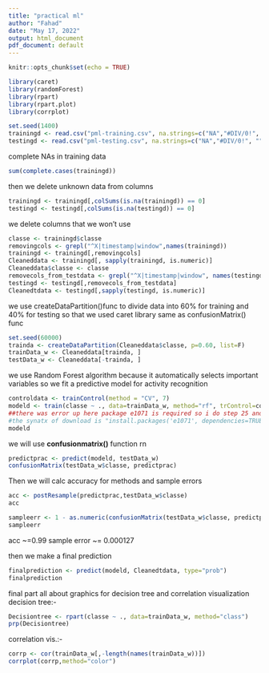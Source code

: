 ```yaml
---
title: "practical ml"
author: "Fahad"
date: "May 17, 2022"
output: html_document
pdf_document: default
---
```


```r
knitr::opts_chunk$set(echo = TRUE)
```

```r
library(caret)
library(randomForest)
library(rpart)
library(rpart.plot)
library(corrplot)
```


```r
set.seed(1400)
trainingd <- read.csv("pml-training.csv", na.strings=c("NA","#DIV/0!", ""))
testingd <- read.csv("pml-testing.csv", na.strings=c("NA","#DIV/0!", ""))
```

complete NAs in training data

```r
sum(complete.cases(trainingd))
```

then we delete unknown data from columns
```r
trainingd <- trainingd[,colSums(is.na(trainingd)) == 0]
testingd <- testingd[,colSums(is.na(testingd)) == 0]
```

we delete columns that we won't use
```r
classe <- trainingd$classe
removingcols <- grepl("^X|timestamp|window",names(trainingd))
trainingd <- trainingd[,removingcols]
Cleaneddata <- trainingd[, sapply(trainingd, is.numeric)]
Cleaneddata$classe <- classe
removecols_from_testdata <- grepl("^X|timestamp|window", names(testingd))
testingd <- testingd[,removecols_from_testdata]
Cleanedtdata <- testingd[,sapply(testingd, is.numeric)]
```

we use createDataPartition()func to divide data into 60% for training and 40% for testing
so that we used caret library same as confusionMatrix() func

```r
set.seed(60000)
trainda <- createDataPartition(Cleaneddata$classe, p=0.60, list=F)
trainData_w <- Cleaneddata[trainda, ]
testData_w <- Cleaneddata[-trainda, ]
```


we use Random Forest algorithm because it automatically selects
important variables so we fit a predictive model for activity recognition
```r
controldata <- trainControl(method = "CV", 7)
modeld <- train(classe ~ ., data=trainData_w, method="rf", trControl=controldata, ntree=300)
##there was error up here package e1071 is required so i do step 25 and try again and it worked fine
#the synatx of download is "install.packages('e1071', dependencies=TRUE)"
modeld
```

we will use **confusionmatrix()** function rn
```r
predictprac <- predict(modeld, testData_w)
confusionMatrix(testData_w$classe, predictprac)
```

Then we will calc accuracy for methods and sample errors

```r
acc <- postResample(predictprac,testData_w$classe)
acc
```


```r
sampleerr <- 1 - as.numeric(confusionMatrix(testData_w$classe, predictprac)$overall[1])
sampleerr
```
acc ~=0.99
sample error ~= 0.000127


then we make a final prediction
```r
finalprediction <- predict(modeld, Cleanedtdata, type="prob")
finalprediction
```

final part all about graphics for decision tree and correlation visualization
decision tree:-

```r
Decisiontree <- rpart(classe ~ ., data=trainData_w, method="class")
prp(Decisiontree)
```


correlation vis.:-
```r
corrp <- cor(trainData_w[,-length(names(trainData_w))])
corrplot(corrp,method="color")
```
